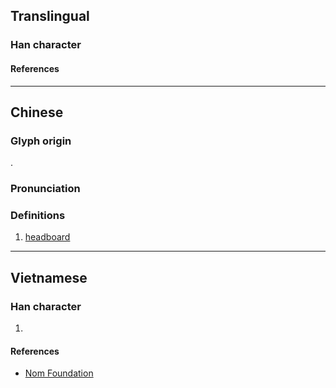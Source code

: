 {{also|杩}}
{{character info/new}}
==Translingual==

===Han character===
{{Han char|rn=75|rad=木|as=10|sn=14|four=41927|canj=DSQF|ids=⿰木馬}}

====References====
{{Han ref|kx=0544.050|dkj=15261|dj=0931.240|hdz=21260.020|uh=69AA}}

----

==Chinese==
{{zh-forms|s=杩}}

===Glyph origin===
{{Han etym}}
{{Han compound|木|馬|ls=psc|c1=s|c2=p|t1=tree}}.

===Pronunciation===
{{zh-pron
|m=mà
|c=maa5,maa6
|mc=y
|oc=y
|ma=
|cat=n
}}

===Definitions===
{{zh-hanzi}}

# [[headboard]]

----

==Vietnamese==

===Han character===
{{vi-readings|rs=木10|reading=mớ}}

# {{rfdef|vi|sort=木10}}

====References====
* [http://nomfoundation.org/common/nom_details.php?codepoint=69aa Nom Foundation]